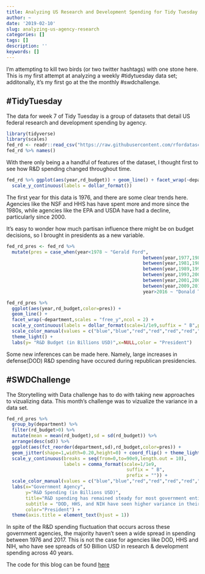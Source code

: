 ```yaml
---
title: Analyzing US Research and Development Spending for Tidy Tuesday and SWD Challenge
author: ~
date: '2019-02-10'
slug: analyzing-us-agency-research
categories: []
tags: []
description: ''
keywords: []
---
```


I'm attempting to kill two birds (or two twitter hashtags) with one stone here. This is my first attempt at analyzing a weekly #tidytuesday data set; additonally, it's my first go at the the monthly #swdchallenge. 
<br>

## \#TidyTuesday

The data for week 7 of Tidy Tuesday is a group of datasets that detail US federal research and development spending by agency. 

```r
library(tidyverse)
library(scales)
fed_rd <- readr::read_csv("https://raw.githubusercontent.com/rfordatascience/tidytuesday/master/data/2019/2019-02-12/fed_r_d_spending.csv")
fed_rd %>% names()
```

With there only being a a handful of features of the dataset, I thought first to see how R&D spending changed throughout time.

```r
fed_rd %>% ggplot(aes(year,rd_budget)) + geom_line() + facet_wrap(~department,scales = "free_y",ncol = 2) + 
  scale_y_continuous(labels = dollar_format())
```

The first year for this data is 1976, and there are some clear trends here. Agencies like the NSF and HHS has have spent more and more since the 1980s, while agencies like the EPA and USDA have had a decline, particularly since 2000.

It's easy to wonder how much partisan influence there might be on budget decisions, so I brought in presidents as a new variable.

```r
fed_rd_pres <- fed_rd %>% 
  mutate(pres = case_when(year<1978 ~ "Gerald Ford",
                                                  between(year,1977,1980) ~ "Jimmy Carter",
                                                  between(year,1981,1988) ~ "Ronald Reagan",
                                                  between(year,1989,1992) ~ "George HW Bush",
                                                  between(year,1993,2000) ~ "Bill Clinton",
                                                  between(year,2001,2008) ~ "George W Bush",
                                                  between(year,2009,2016) ~ "Barack Obama",
                                                  year>2016 ~ "Donald Trump"))

fed_rd_pres %>% 
  ggplot(aes(year,rd_budget,color=pres)) + 
  geom_line() + 
  facet_wrap(~department,scales = "free_y",ncol = 2) + 
  scale_y_continuous(labels = dollar_format(scale=1/1e9,suffix = " B",prefix = "")) + 
  scale_color_manual(values = c("blue","blue","red","red","red","red","blue","red")) + 
  theme_light() + 
  labs(y= "R&D Budget (in Billions USD)",x=NULL,color = "President")
```

Some new inferences can be made here. Namely, large increases in defense(DOD) R&D spending have occured during republican presidencies.

## \#SWDChallenge

The Storytelling with Data challenge has to do with taking new approaches to vizualizing data. This month's challenge was to vizualize the variance in a data set. 

```r
fed_rd_pres %>% 
  group_by(department) %>% 
  filter(rd_budget>0) %>% 
  mutate(mean = mean(rd_budget),sd = sd(rd_budget)) %>% 
  arrange(desc(sd)) %>%
  ggplot(aes(fct_reorder(department,sd),rd_budget,color=pres)) + 
  geom_jitter(shape=1,width=0.20,height=0) + coord_flip() + theme_light() + 
  scale_y_continuous(breaks = seq(from=0,to=90e9,length.out = 10),
                     labels = comma_format(scale=1/1e9,
                                            suffix = " B",
                                            prefix = "")) +
  scale_color_manual(values = c("blue","blue","red","red","red","red","blue","red")) + 
  labs(x="Government Agency",
       y="R&D Spending (in Billions USD)",
       title="R&D spending has remained steady for most government entities since 1976",
       subtitle = "DOD, HHS, and NIH have seen higher variance in their budgets",
       color="President") + 
  theme(axis.title = element_text(hjust = 1))
```

In spite of the R&D spending fluctuation that occurs across these government agencies, the majority haven't seen a wide spread in spending between 1976 and 2017. This is not the case for agencies like DOD, HHS and NIH, who have see spreads of 50 Billion USD in research & development spending across 40 years. 

The code for this blog can be found [here](https://github.com/StephonLEB/lookingatnumbers/blob/master/content/post/2019-02-10-analyzing-us-research-and-development-spending.Rmd)
